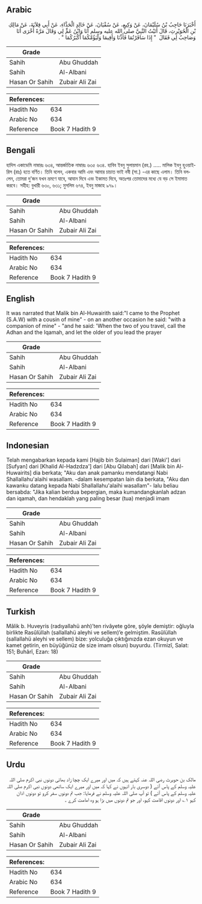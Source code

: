 ## Arabic


<div dir="rtl" lang="ar" style={{fontSize:'larger',backgroundColor:'#f8f9fa',padding:20}}>
أَخْبَرَنَا حَاجِبُ بْنُ سُلَيْمَانَ، عَنْ وَكِيعٍ، عَنْ سُفْيَانَ، عَنْ خَالِدٍ الْحَذَّاءِ، عَنْ أَبِي قِلاَبَةَ، عَنْ مَالِكِ بْنِ الْحُوَيْرِثِ، قَالَ أَتَيْتُ النَّبِيَّ صلى الله عليه وسلم أَنَا وَابْنُ عَمٍّ لِي وَقَالَ مَرَّةً أُخْرَى أَنَا وَصَاحِبٌ لِي فَقَالَ ‏ "‏ إِذَا سَافَرْتُمَا فَأَذِّنَا وَأَقِيمَا وَلْيَؤُمَّكُمَا أَكْبَرُكُمَا ‏"‏ ‏.‏
</div>
<div style={{backgroundColor:'#f8f9fa',padding:20, marginBottom: 10}}><table> <thead> <tr> <th>Grade</th> <th></th> </tr> </thead> <tbody> <tr><td>Sahih</td><td>Abu Ghuddah</td></tr><tr><td>Sahih</td><td>Al-Albani</td></tr><tr><td>Hasan Or Sahih</td><td>Zubair Ali Zai</td></tr></tbody></table><table> <thead> <tr> <th>References:</th> <th></th> </tr> </thead> <tbody><tr><td>Hadith No</td><td>634</td></tr><tr><td>Arabic No</td><td>634</td></tr><tr><td>Reference</td><td>Book 7 Hadith 9</td></tr></tbody></table></div>

## Bengali


<div dir="ltr" lang="bn" style={{fontSize:'larger',backgroundColor:'#f8f9fa',padding:20}}>
হাদিস একাডেমি নাম্বারঃ ৬৩৪, আন্তর্জাতিক নাম্বারঃ ৬৩৫ ৬৩৪. হাবিব ইবনু সুলায়মান (রহ.) ..... মালিক ইবনু হুওয়াইরিস (রাঃ) হতে বর্ণিত। তিনি বলেন, একবার আমি এবং আমার চাচাত ভাই নবী (সা.) -এর কাছে এলাম। তিনি বললেন, তোমরা দু'জন যখন ভ্রমণে যাবে, আযান দিবে এবং ইকামত দিবে, অতঃপর তোমাদের মধ্যে যে বড় সে ইমামাত করবে। সহীহ: বুখারী ৬৩০, ৬৩১; মুসলিম ৬৭৪, ইবনু মাজাহ ৯৭৯।
</div>
<div style={{backgroundColor:'#f8f9fa',padding:20, marginBottom: 10}}><table> <thead> <tr> <th>Grade</th> <th></th> </tr> </thead> <tbody> <tr><td>Sahih</td><td>Abu Ghuddah</td></tr><tr><td>Sahih</td><td>Al-Albani</td></tr><tr><td>Hasan Or Sahih</td><td>Zubair Ali Zai</td></tr></tbody></table><table> <thead> <tr> <th>References:</th> <th></th> </tr> </thead> <tbody><tr><td>Hadith No</td><td>634</td></tr><tr><td>Arabic No</td><td>634</td></tr><tr><td>Reference</td><td>Book 7 Hadith 9</td></tr></tbody></table></div>

## English


<div dir="ltr" lang="en" style={{fontSize:'larger',backgroundColor:'#f8f9fa',padding:20}}>
It was narrated that Malik bin Al-Huwairith said:"I came to the Prophet (S.A.W) with a cousin of mine" - on an another occasion he said: "with a companion of mine" - "and he said: 'When the two of you travel, call the Adhan and the Iqamah, and let the older of you lead the prayer
</div>
<div style={{backgroundColor:'#f8f9fa',padding:20, marginBottom: 10}}><table> <thead> <tr> <th>Grade</th> <th></th> </tr> </thead> <tbody> <tr><td>Sahih</td><td>Abu Ghuddah</td></tr><tr><td>Sahih</td><td>Al-Albani</td></tr><tr><td>Hasan Or Sahih</td><td>Zubair Ali Zai</td></tr></tbody></table><table> <thead> <tr> <th>References:</th> <th></th> </tr> </thead> <tbody><tr><td>Hadith No</td><td>634</td></tr><tr><td>Arabic No</td><td>634</td></tr><tr><td>Reference</td><td>Book 7 Hadith 9</td></tr></tbody></table></div>

## Indonesian


<div dir="ltr" lang="id" style={{fontSize:'larger',backgroundColor:'#f8f9fa',padding:20}}>
Telah mengabarkan kepada kami [Hajib bin Sulaiman] dari [Waki'] dari [Sufyan] dari [Khalid Al-Hadzdza'] dari [Abu Qilabah] dari [Malik bin Al-Huwairits] dia berkata; "Aku dan anak pamanku mendatangi Nabi Shallallahu'alaihi wasallam. -dalam kesempatan lain dia berkata, "Aku dan kawanku datang kepada Nabi Shallallahu'alaihi wasallam"- lalu beliau bersabda: "Jika kalian berdua bepergian, maka kumandangkanlah adzan dan iqamah, dan hendaklah yang paling besar (tua) menjadi imam
</div>
<div style={{backgroundColor:'#f8f9fa',padding:20, marginBottom: 10}}><table> <thead> <tr> <th>Grade</th> <th></th> </tr> </thead> <tbody> <tr><td>Sahih</td><td>Abu Ghuddah</td></tr><tr><td>Sahih</td><td>Al-Albani</td></tr><tr><td>Hasan Or Sahih</td><td>Zubair Ali Zai</td></tr></tbody></table><table> <thead> <tr> <th>References:</th> <th></th> </tr> </thead> <tbody><tr><td>Hadith No</td><td>634</td></tr><tr><td>Arabic No</td><td>634</td></tr><tr><td>Reference</td><td>Book 7 Hadith 9</td></tr></tbody></table></div>

## Turkish


<div dir="ltr" lang="tr" style={{fontSize:'larger',backgroundColor:'#f8f9fa',padding:20}}>
Mâlik b. Huveyris (radıyallahü anh)’ten rivâyete göre, şöyle demiştir: oğluyla birlikte Rasûlüllah (sallallahü aleyhi ve sellem)’e gelmiştim. Rasûlüllah (sallallahü aleyhi ve sellem) bize: yolculuğa çıktığınızda ezan okuyun ve kamet getirin, en büyüğünüz de size imam olsun) buyurdu. (Tirmizî, Salat: 151; Buhârî, Ezan: 18)
</div>
<div style={{backgroundColor:'#f8f9fa',padding:20, marginBottom: 10}}><table> <thead> <tr> <th>Grade</th> <th></th> </tr> </thead> <tbody> <tr><td>Sahih</td><td>Abu Ghuddah</td></tr><tr><td>Sahih</td><td>Al-Albani</td></tr><tr><td>Hasan Or Sahih</td><td>Zubair Ali Zai</td></tr></tbody></table><table> <thead> <tr> <th>References:</th> <th></th> </tr> </thead> <tbody><tr><td>Hadith No</td><td>634</td></tr><tr><td>Arabic No</td><td>634</td></tr><tr><td>Reference</td><td>Book 7 Hadith 9</td></tr></tbody></table></div>

## Urdu


<div dir="rtl" lang="ur" style={{fontSize:'larger',backgroundColor:'#f8f9fa',padding:20}}>
مالک بن حویرث رضی اللہ عنہ کہتے ہیں کہ میں اور میرے ایک چچا زاد بھائی دونوں نبی اکرم صلی اللہ علیہ وسلم کے پاس آئے ( دوسری بار انہوں نے کہا کہ میں اور میرے ایک ساتھی دونوں نبی اکرم صلی اللہ علیہ وسلم کے پاس آئے ) تو آپ صلی اللہ علیہ وسلم نے فرمایا: جب تم دونوں سفر کرو تو دونوں اذان کہو ۱؎ اور دونوں اقامت کہو، اور جو تم دونوں میں بڑا ہو وہ امامت کرے ۔
</div>
<div style={{backgroundColor:'#f8f9fa',padding:20, marginBottom: 10}}><table> <thead> <tr> <th>Grade</th> <th></th> </tr> </thead> <tbody> <tr><td>Sahih</td><td>Abu Ghuddah</td></tr><tr><td>Sahih</td><td>Al-Albani</td></tr><tr><td>Hasan Or Sahih</td><td>Zubair Ali Zai</td></tr></tbody></table><table> <thead> <tr> <th>References:</th> <th></th> </tr> </thead> <tbody><tr><td>Hadith No</td><td>634</td></tr><tr><td>Arabic No</td><td>634</td></tr><tr><td>Reference</td><td>Book 7 Hadith 9</td></tr></tbody></table></div>